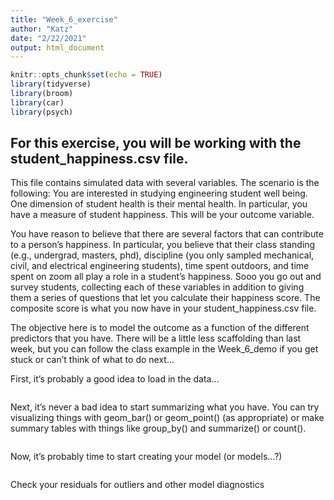 ```yaml
---
title: "Week_6_exercise"
author: "Katz"
date: "2/22/2021"
output: html_document
---
```


```r
knitr::opts_chunk$set(echo = TRUE)
library(tidyverse)
library(broom)
library(car)
library(psych)
```


## For this exercise, you will be working with the student_happiness.csv file.

This file contains simulated data with several variables. The scenario is the following: 
You are interested in studying engineering student well being. One dimension of student health is their mental health. In particular, you have a measure of student happiness. This will be your outcome variable.

You have reason to believe that there are several factors that can contribute to a person's happiness. In particular, you believe that their class standing (e.g., undergrad, masters, phd), discipline (you only sampled mechanical, civil, and electrical engineering students), time spent outdoors, and time spent on zoom all play a role in a student's happiness. Sooo you go out and survey students, collecting each of these variables in addition to giving them a series of questions that let you calculate their happiness score. The composite score is what you now have in your student_happiness.csv file.

The objective here is to model the outcome as a function of the different predictors that you have. There will be a little less scaffolding than last week, but you can follow the class example in the Week_6_demo if you get stuck or can't think of what to do next...


First, it's probably a good idea to load in the data...
```r

```


Next, it's never a bad idea to start summarizing what you have. You can try visualizing things with geom_bar() or geom_point() (as appropriate) or make summary tables with things like group_by() and summarize() or count().

```r

```

Now, it's probably time to start creating your model (or models...?)

```r

```


Check your residuals for outliers and other model diagnostics

```r

```



